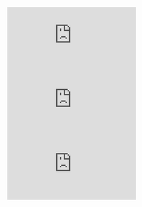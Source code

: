 <Tabs>
  <Tab title="Feedback">
  <Frame>
    <iframe
      src="https://snippyly-demo-html-dev.web.app/landing-page-demo.html?feature=user-request&type=user-feedback"
      scrolling="no"
      frameborder="0"
      class="w-full"
    ></iframe>
    </Frame>
  </Tab>
  <Tab title="Report Bug">
  <Frame>
    <iframe
      src="https://snippyly-demo-html-dev.web.app/landing-page-demo.html?feature=user-request&type=report-bug"
      scrolling="no"
      frameborder="0"
      class="w-full"
    ></iframe>
    </Frame>
  </Tab>
  <Tab title="Contact Us">
  <Frame>
    <iframe
      src="https://snippyly-demo-html-dev.web.app/landing-page-demo.html?feature=user-request&type=contact-us"
      scrolling="no"
      frameborder="0"
      class="w-full"
    ></iframe>
    </Frame>
  </Tab>
</Tabs>
